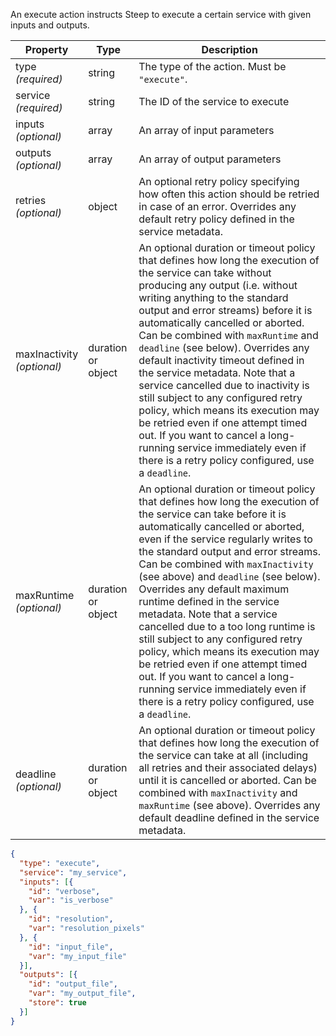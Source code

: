 
An execute action instructs Steep to execute a certain service with given
inputs and outputs.

| Property                       | Type   | Description
| ------------------------------ | ------ | -----------
| type<br/>*(required)*          | string | The type of the action. Must be `"execute"`.
| service<br/>*(required)*       | string | The ID of the <ScrollLink href="#service-metadata">service</ScrollLink> to execute
| inputs<br/>*(optional)*        | array  | An array of <ScrollLink href="#parameters">input parameters</ScrollLink>
| outputs<br/>*(optional)*       | array  | An array of <ScrollLink href="#output-parameters">output parameters</ScrollLink>
| retries<br/>*(optional)*       | object | An optional <ScrollLink href="#retry-policies">retry policy</ScrollLink> specifying how often this action should be retried in case of an error. Overrides any default retry policy defined in the <ScrollLink href="#service-metadata">service metadata</ScrollLink>.
| maxInactivity<br/>*(optional)* | <ScrollLink href="#durations">duration</ScrollLink> or object | An optional <ScrollLink href="#durations">duration</ScrollLink> or <ScrollLink href="#timeout-policies">timeout policy</ScrollLink> that defines how long the execution of the service can take without producing any output (i.e. without writing anything to the standard output and error streams) before it is automatically cancelled or aborted. Can be combined with `maxRuntime` and `deadline` (see below). Overrides any default inactivity timeout defined in the <ScrollLink href="#service-metadata">service metadata</ScrollLink>. Note that a service cancelled due to inactivity is still subject to any configured <ScrollLink href="#retry-policies">retry policy</ScrollLink>, which means its execution may be retried even if one attempt timed out. If you want to cancel a long-running service immediately even if there is a retry policy configured, use a `deadline`.
| maxRuntime<br/>*(optional)*    | <ScrollLink href="#durations">duration</ScrollLink> or object | An optional <ScrollLink href="#durations">duration</ScrollLink> or <ScrollLink href="#timeout-policies">timeout policy</ScrollLink> that defines how long the execution of the service can take before it is automatically cancelled or aborted, even if the service regularly writes to the standard output and error streams. Can be combined with `maxInactivity` (see above) and `deadline` (see below). Overrides any default maximum runtime defined in the <ScrollLink href="#service-metadata">service metadata</ScrollLink>. Note that a service cancelled due to a too long runtime is still subject to any configured <ScrollLink href="#retry-policies">retry policy</ScrollLink>, which means its execution may be retried even if one attempt timed out. If you want to cancel a long-running service immediately even if there is a retry policy configured, use a `deadline`.
| deadline<br/>*(optional)*      | <ScrollLink href="#durations">duration</ScrollLink> or object | An optional <ScrollLink href="#durations">duration</ScrollLink> or <ScrollLink href="#timeout-policies">timeout policy</ScrollLink> that defines how long the execution of the service can take at all (including all retries and their associated delays) until it is cancelled or aborted. Can be combined with `maxInactivity` and `maxRuntime` (see above). Overrides any default deadline defined in the <ScrollLink href="#service-metadata">service metadata</ScrollLink>.

<CodeExample title="Example:">

```json code-example
{
  "type": "execute",
  "service": "my_service",
  "inputs": [{
    "id": "verbose",
    "var": "is_verbose"
  }, {
    "id": "resolution",
    "var": "resolution_pixels"
  }, {
    "id": "input_file",
    "var": "my_input_file"
  }],
  "outputs": [{
    "id": "output_file",
    "var": "my_output_file",
    "store": true
  }]
}
```

</CodeExample>
